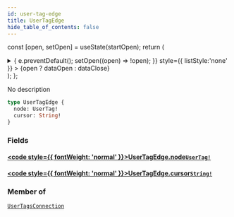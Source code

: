 ```yaml
---
id: user-tag-edge
title: UserTagEdge
hide_table_of_contents: false
---
```






const [open, setOpen] = useState(startOpen);
return (
<details {...(open ? { open: true } : {})} className="details" style={{ border:'none', boxShadow:'none', background:'var(--ifm-background-color)' }}>
<summary
onClick={(e) => {
e.preventDefault();
setOpen((open) => !open);
}}
style={{ listStyle:'none' }} >
{open ? dataOpen : dataClose}
</summary>
{open && children}
</details>
);
};

No description

```graphql
type UserTagEdge {
  node: UserTag!
  cursor: String!
}
```

### Fields

#### [<code style={{ fontWeight: 'normal' }}>UserTagEdge.<b>node</b></code>](#)<Bullet />[`UserTag!`](../../../docs/schema/objects/user-tag) <Badge class="secondary" text="non-null"/> <Badge class="secondary" text="object"/>

>

#### [<code style={{ fontWeight: 'normal' }}>UserTagEdge.<b>cursor</b></code>](#)<Bullet />[`String!`](../../../docs/schema/scalars/string) <Badge class="secondary" text="non-null"/> <Badge class="secondary" text="scalar"/>

>

### Member of

[`UserTagsConnection`](../../../docs/schema/objects/user-tags-connection) <Badge class="secondary" text="object"/>
